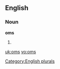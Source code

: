 ==English==

===Noun===
'''oms'''

# {{plural of|[[om]]}}

[[Category:English plurals]]

[[uk:oms]]
[[vo:oms]]